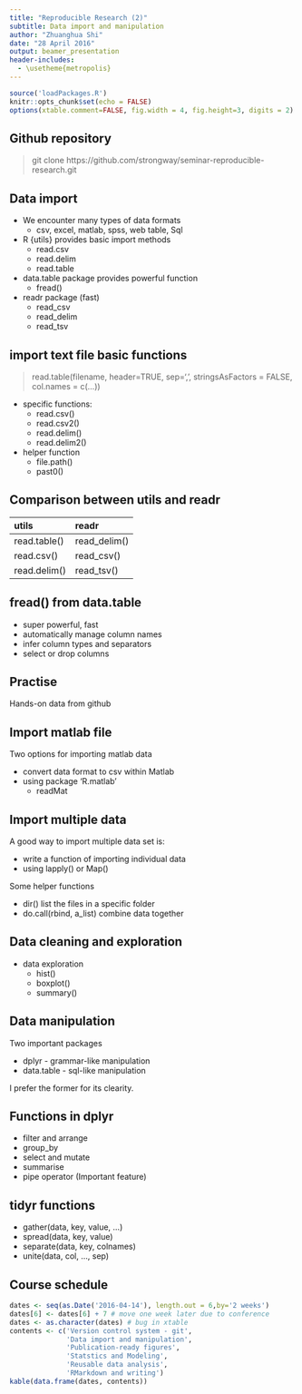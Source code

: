 ```yaml
---
title: "Reproducible Research (2)"
subtitle: Data import and manipulation
author: "Zhuanghua Shi"
date: "28 April 2016"
output: beamer_presentation
header-includes:
  - \usetheme{metropolis}
---
```

  
  ```r
source('loadPackages.R')
knitr::opts_chunk$set(echo = FALSE)
options(xtable.comment=FALSE, fig.width = 4, fig.height=3, digits = 2) #hide  comments
```

## Github repository

> git clone https://github.com/strongway/seminar-reproducible-research.git

## Data import

- We encounter many types of data formats
    - csv, excel, matlab, spss, web table, Sql
- R {utils} provides basic import methods
    - read.csv
    - read.delim
    - read.table
- data.table package provides powerful function
    - fread()
- readr package (fast)
    - read_csv
    - read_delim
    - read_tsv
    
## import text file basic functions

> read.table(filename, header=TRUE, sep=',', stringsAsFactors = FALSE, col.names = c(...))

- specific functions:
    - read.csv()
    - read.csv2()
    - read.delim()
    - read.delim2()
- helper function
    - file.path()
    - past0()

## Comparison between utils and readr

utils          readr
------         ----------
read.table()   read_delim()
read.csv()     read_csv()
read.delim()   read_tsv()

## fread() from data.table

- super powerful, fast
- automatically manage column names
- infer column types and separators
- select or drop columns

## Practise 

Hands-on data from github

## Import matlab file

Two options for importing matlab data

- convert data format to csv within Matlab
- using package 'R.matlab' 
    - readMat

## Import multiple data

A good way to import multiple data set is:

- write a function of importing individual data
- using lapply() or Map() 

Some helper functions 

- dir() list the files in a specific folder
- do.call(rbind, a_list) combine data together

## Data cleaning and exploration

- data exploration
    - hist()
    - boxplot()
    - summary()

## Data manipulation

Two important packages

- dplyr - grammar-like manipulation
- data.table - sql-like manipulation

I prefer the former for its clearity.

## Functions in dplyr

- filter and arrange
- group_by
- select and mutate
- summarise
- pipe operator (Important feature)

## tidyr functions 

- gather(data, key, value, ...)
- spread(data, key, value)
- separate(data, key, colnames)
- unite(data, col, ..., sep)

## Course schedule
```r
dates <- seq(as.Date('2016-04-14'), length.out = 6,by='2 weeks')
dates[6] <- dates[6] + 7 # move one week later due to conference
dates <- as.character(dates) # bug in xtable
contents <- c('Version control system - git', 
              'Data import and manipulation',
              'Publication-ready figures',
              'Statstics and Modeling',
              'Reusable data analysis',
              'RMarkdown and writing')
kable(data.frame(dates, contents))
```


